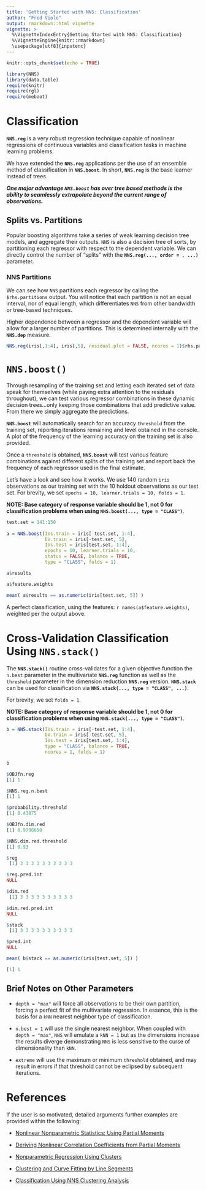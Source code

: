 ---
title: 'Getting Started with NNS: Classification'
author: "Fred Viole"
output: rmarkdown::html_vignette
vignette: >
  %\VignetteIndexEntry{Getting Started with NNS: Classification}
  %\VignetteEngine{knitr::rmarkdown}
  \usepackage[utf8]{inputenc}
---
```{r setup, include=FALSE}
knitr::opts_chunk$set(echo = TRUE)
```

```{r setup2, message=FALSE, warning = FALSE}
library(NNS)
library(data.table)
require(knitr)
require(rgl)
require(meboot)
```

# Classification
**`NNS.reg`** is a very robust regression technique capable of nonlinear regressions of continuous variables and classification tasks in machine learning problems.

We have extended the **`NNS.reg`** applications per the use of an ensemble method of classification in **`NNS.boost`**.  In short, **`NNS.reg`** is the base learner instead of trees.

***One major advantage `NNS.boost` has over tree based methods is the ability to seamlessly extrapolate beyond the current range of observations.***

## Splits vs. Partitions
Popular boosting algorithms take a series of weak learning decision tree models, and aggregate their outputs.  `NNS` is also a decision tree of sorts, by partitioning each regressor with respect to the dependent variable.  We can directly control the number of "splits" with the **`NNS.reg(..., order = , ...)`** parameter.

### NNS Partitions
We can see how `NNS` partitions each regressor by calling the `$rhs.partitions` output.  You will notice that each partition is not an equal interval, nor of equal length, which differentiates `NNS` from other bandwidth or tree-based techniques.

Higher dependence between a regressor and the dependent variable will allow for a larger number of partitions.  This is determined internally with the **`NNS.dep`** measure.

```{r rhs, rows.print=18}
NNS.reg(iris[,1:4], iris[,5], residual.plot = FALSE, ncores = 1)$rhs.partitions
```

# `NNS.boost()`
Through resampling of the training set and letting each iterated set of data speak for themselves (while paying extra attention to the residuals throughout), we can test various regressor combinations in these dynamic decision trees...only keeping those combinations that add predictive value.  From there we simply aggregate the predictions.

**`NNS.boost`** will automatically search for an accuracy `threshold` from the training set, reporting iterations remaining and level obtained in the console.  A plot of the frequency of the learning accuracy on the training set is also provided.

Once a `threshold` is obtained, **`NNS.boost`** will test various feature combinations against different splits of the training set and report back the frequency of each regressor used in the final estimate.

Let's have a look and see how it works.  We use 140 random `iris` observations as our training set with the 10 holdout observations as our test set.  For brevity, we set `epochs = 10, learner.trials = 10, folds = 1`.

**NOTE: Base category of response variable should be 1, not 0 for classification problems when using `NNS.boost(..., type = "CLASS")`**.

```{r NNSBOOST,fig.align = "center", fig.height = 8,fig.width=6.5}
test.set = 141:150
 
a = NNS.boost(IVs.train = iris[-test.set, 1:4], 
              DV.train = iris[-test.set, 5],
              IVs.test = iris[test.set, 1:4],
              epochs = 10, learner.trials = 10, 
              status = FALSE, balance = TRUE,
              type = "CLASS", folds = 1)

a$results

a$feature.weights

mean( a$results == as.numeric(iris[test.set, 5]) )
```

A perfect classification, using the features: `r names(a$feature.weights)`, weighted per the output above.

# Cross-Validation Classification Using `NNS.stack()`
The **`NNS.stack()`** routine cross-validates for a given objective function the `n.best` parameter in the multivariate **`NNS.reg`** function as well as the `threshold` parameter in the dimension reduction **`NNS.reg`** version. **`NNS.stack`** can be used for classification via **`NNS.stack(..., type = "CLASS", ...)`**.

For brevity, we set `folds = 1`.


**NOTE: Base category of response variable should be 1, not 0 for classification problems when using `NNS.stack(..., type = "CLASS")`**.

```{r NNSstack,fig.align = "center", fig.height = 8,fig.width=6.5,message=FALSE, eval=FALSE}
b = NNS.stack(IVs.train = iris[-test.set, 1:4], 
              DV.train = iris[-test.set, 5],
              IVs.test = iris[test.set, 1:4],
              type = "CLASS", balance = TRUE,
              ncores = 1, folds = 1)

b
```

```{r stackeval, eval = FALSE}
$OBJfn.reg
[1] 1

$NNS.reg.n.best
[1] 1

$probability.threshold
[1] 0.43875

$OBJfn.dim.red
[1] 0.9798658

$NNS.dim.red.threshold
[1] 0.93

$reg
 [1] 3 3 3 3 3 3 3 3 3 3

$reg.pred.int
NULL

$dim.red
 [1] 3 3 3 3 3 3 3 3 3 3

$dim.red.pred.int
NULL

$stack
 [1] 3 3 3 3 3 3 3 3 3 3

$pred.int
NULL
```

```{r stackevalres, eval = FALSE}
mean( b$stack == as.numeric(iris[test.set, 5]) )
```

```{r stackreseval, eval = FALSE}
[1] 1
```

## Brief Notes on Other Parameters
* `depth = "max"` will force all observations to be their own partition, forcing a perfect fit of the multivariate regression.  In essence, this is the basis for a `kNN` nearest neighbor type of classification.

* `n.best = 1` will use the single nearest neighbor.  When coupled with `depth = "max"`, `NNS` will emulate a `kNN = 1` but as the dimensions increase the results diverge demonstrating `NNS` is less sensitive to the curse of dimensionality than `kNN`.

* `extreme` will use the maximum or minimum `threshold` obtained, and may result in errors if that threshold cannot be eclipsed by subsequent iterations.


# References

If the user is so motivated, detailed arguments further examples are provided within the following:

* [Nonlinear Nonparametric Statistics: Using Partial Moments](https://www.amazon.com/dp/1490523995/ref=cm_sw_su_dp)

* [Deriving Nonlinear Correlation Coefficients from Partial Moments](https://www.ssrn.com/abstract=2148522)

* [Nonparametric Regression Using Clusters](https://link.springer.com/article/10.1007/s10614-017-9713-5)

* [Clustering and Curve Fitting by Line Segments](https://www.ssrn.com/abstract=2861339)

* [Classification Using NNS Clustering Analysis](https://www.ssrn.com/abstract=2864711)
